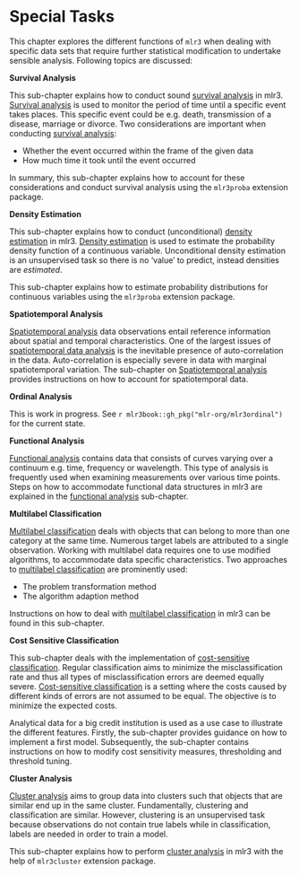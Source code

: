 # Special Tasks {#special-tasks}

This chapter explores the different functions of `mlr3` when dealing with specific data sets that require further statistical modification to undertake sensible analysis.
Following topics are discussed:

**Survival Analysis**

This sub-chapter explains how to conduct sound [survival analysis](#survival) in mlr3.
[Survival analysis](#survival) is used to monitor the period of time until a specific event takes places.
This specific event could be e.g. death, transmission of a disease, marriage or divorce.
Two considerations are important when conducting [survival analysis](#survival):

* Whether the event occurred within the frame of the given data
* How much time it took until the event occurred

In summary, this sub-chapter explains how to account for these considerations and conduct survival analysis using the `mlr3proba` extension package.

**Density Estimation**

This sub-chapter explains how to conduct (unconditional) [density estimation](#density) in mlr3.
[Density estimation](#density) is used to estimate the probability density function of a continuous variable. Unconditional density estimation is an unsupervised task so there is no 'value' to predict, instead densities are *estimated*.

This sub-chapter explains how to estimate probability distributions for continuous variables using the `mlr3proba` extension package.

**Spatiotemporal Analysis**

[Spatiotemporal analysis](#spatiotemporal) data observations entail reference information about spatial and temporal characteristics.
One of the largest issues of [spatiotemporal data analysis](#spatiotemporal) is the inevitable presence of auto-correlation in the data.
Auto-correlation is especially severe in data with marginal spatiotemporal variation.
The sub-chapter on [Spatiotemporal analysis](#spatiotemporal) provides instructions on how to account for spatiotemporal data.

**Ordinal Analysis**

This is work in progress.
See `r mlr3book::gh_pkg("mlr-org/mlr3ordinal")` for the current state.

**Functional Analysis**

[Functional analysis](#functional) contains data that consists of curves varying over a continuum e.g. time, frequency or wavelength.
This type of analysis is frequently used when examining measurements over various time points.
Steps on how to accommodate functional data structures in mlr3 are explained in the [functional analysis](#functional) sub-chapter.

**Multilabel Classification**

[Multilabel classification](#multilabel) deals with objects that can belong to more than one category at the same time.
Numerous target labels are attributed to a single observation.
Working with multilabel data requires one to use modified algorithms, to accommodate data specific characteristics.
Two approaches to [multilabel classification](#multilabel) are prominently used:

* The problem transformation method
* The algorithm adaption method

Instructions on how to deal with [multilabel classification](#multilabel) in mlr3 can be found in this sub-chapter.

**Cost Sensitive Classification**

This sub-chapter deals with the implementation of [cost-sensitive classification](#cost-sens).
Regular classification aims to minimize the misclassification rate and thus all types of misclassification errors are deemed equally severe.
[Cost-sensitive classification](#cost-sens) is a setting where the costs caused by different kinds of errors are not assumed to be equal.
The objective is to minimize the expected costs.

Analytical data for a big credit institution is used as a use case to illustrate the different features.
Firstly, the sub-chapter provides guidance on how to implement a first model.
Subsequently, the sub-chapter contains instructions on how to modify cost sensitivity measures, thresholding and threshold tuning.

**Cluster Analysis**

[Cluster analysis](#cluster) aims to group data into clusters such that objects that are similar end up in the same cluster.
Fundamentally, clustering and classification are similar.
However, clustering is an unsupervised task because observations do not contain true labels while in classification, labels are needed in order to train a model.

This sub-chapter explains how to perform [cluster analysis](#cluster) in mlr3 with the help of `mlr3cluster` extension package.
